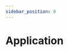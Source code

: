 ```yaml
---
sidebar_position: 0
---
```





# Application

<div className="display-flex">
  <Tags />
  <LatestTags
    url={'/docs/legacy/basic-navigation'}
    hasDeprecatedAncestor={true}
    ancestorName="Basic Navigation"
  ></LatestTags>
  <LatestTags
    url={'/docs/legacy/map-navigation'}
    hasDeprecatedAncestor={true}
    ancestorName="Map Navigation"
  ></LatestTags>
</div>

<br />
<br />

<LinkableDocsTabs>
  <DocsUx />
  <DocsCode />
</LinkableDocsTabs>
